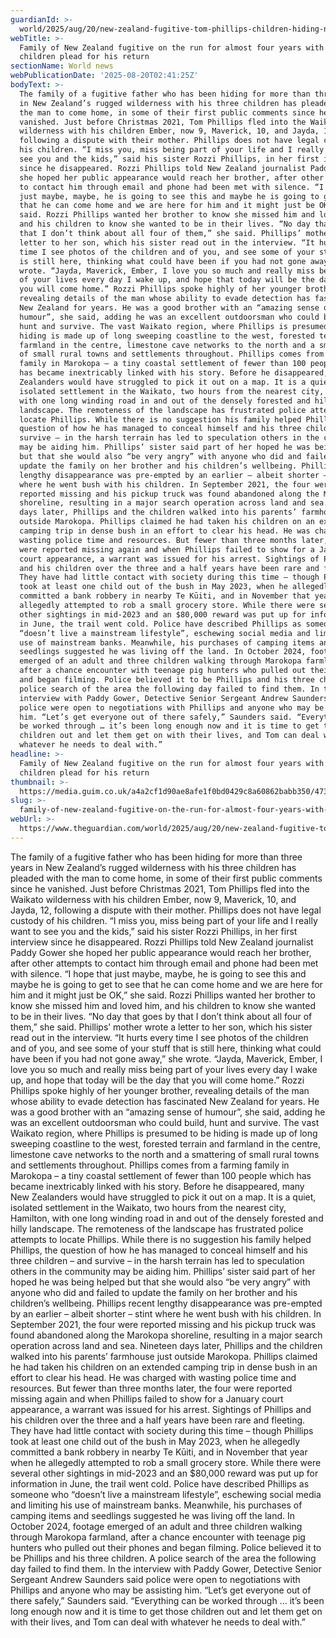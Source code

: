 ```yaml
---
guardianId: >-
  world/2025/aug/20/new-zealand-fugitive-tom-phillips-children-hiding-nearly-four-years
webTitle: >-
  Family of New Zealand fugitive on the run for almost four years with his
  children plead for his return
sectionName: World news
webPublicationDate: '2025-08-20T02:41:25Z'
bodyText: >-
  The family of a fugitive father who has been hiding for more than three years
  in New Zealand’s rugged wilderness with his three children has pleaded with
  the man to come home, in some of their first public comments since he
  vanished. Just before Christmas 2021, Tom Phillips fled into the Waikato
  wilderness with his children Ember, now 9, Maverick, 10, and Jayda, 12,
  following a dispute with their mother. Phillips does not have legal custody of
  his children. “I miss you, miss being part of your life and I really want to
  see you and the kids,” said his sister Rozzi Phillips, in her first interview
  since he disappeared. Rozzi Phillips told New Zealand journalist Paddy Gower
  she hoped her public appearance would reach her brother, after other attempts
  to contact him through email and phone had been met with silence. “I hope that
  just maybe, maybe, he is going to see this and maybe he is going to get to see
  that he can come home and we are here for him and it might just be OK,” she
  said. Rozzi Phillips wanted her brother to know she missed him and loved him,
  and his children to know she wanted to be in their lives. “No day that goes by
  that I don’t think about all four of them,” she said. Phillips’ mother wrote a
  letter to her son, which his sister read out in the interview. “It hurts every
  time I see photos of the children and of you, and see some of your stuff that
  is still here, thinking what could have been if you had not gone away,” she
  wrote. “Jayda, Maverick, Ember, I love you so much and really miss being part
  of your lives every day I wake up, and hope that today will be the day that
  you will come home.” Rozzi Phillips spoke highly of her younger brother,
  revealing details of the man whose ability to evade detection has fascinated
  New Zealand for years. He was a good brother with an “amazing sense of
  humour”, she said, adding he was an excellent outdoorsman who could build,
  hunt and survive. The vast Waikato region, where Phillips is presumed to be
  hiding is made up of long sweeping coastline to the west, forested terrain and
  farmland in the centre, limestone cave networks to the north and a smattering
  of small rural towns and settlements throughout. Phillips comes from a farming
  family in Marokopa – a tiny coastal settlement of fewer than 100 people which
  has became inextricably linked with his story. Before he disappeared, many New
  Zealanders would have struggled to pick it out on a map. It is a quiet,
  isolated settlement in the Waikato, two hours from the nearest city, Hamilton,
  with one long winding road in and out of the densely forested and hilly
  landscape. The remoteness of the landscape has frustrated police attempts to
  locate Phillips. While there is no suggestion his family helped Phillips, the
  question of how he has managed to conceal himself and his three children – and
  survive – in the harsh terrain has led to speculation others in the community
  may be aiding him. Phillips’ sister said part of her hoped he was being helped
  but that she would also “be very angry” with anyone who did and failed to
  update the family on her brother and his children’s wellbeing. Phillips recent
  lengthy disappearance was pre-empted by an earlier – albeit shorter – stint
  where he went bush with his children. In September 2021, the four were
  reported missing and his pickup truck was found abandoned along the Marokopa
  shoreline, resulting in a major search operation across land and sea. Nineteen
  days later, Phillips and the children walked into his parents’ farmhouse just
  outside Marokopa. Phillips claimed he had taken his children on an extended
  camping trip in dense bush in an effort to clear his head. He was charged with
  wasting police time and resources. But fewer than three months later, the four
  were reported missing again and when Phillips failed to show for a January
  court appearance, a warrant was issued for his arrest. Sightings of Phillips
  and his children over the three and a half years have been rare and fleeting.
  They have had little contact with society during this time – though Phillips
  took at least one child out of the bush in May 2023, when he allegedly
  committed a bank robbery in nearby Te Kūiti, and in November that year when he
  allegedly attempted to rob a small grocery store. While there were several
  other sightings in mid-2023 and an $80,000 reward was put up for information
  in June, the trail went cold. Police have described Phillips as someone who
  “doesn’t live a mainstream lifestyle”, eschewing social media and limiting his
  use of mainstream banks. Meanwhile, his purchases of camping items and
  seedlings suggested he was living off the land. In October 2024, footage
  emerged of an adult and three children walking through Marokopa farmland,
  after a chance encounter with teenage pig hunters who pulled out their phones
  and began filming. Police believed it to be Phillips and his three children. A
  police search of the area the following day failed to find them. In the
  interview with Paddy Gower, Detective Senior Sergeant Andrew Saunders said
  police were open to negotiations with Phillips and anyone who may be assisting
  him. “Let’s get everyone out of there safely,” Saunders said. “Everything can
  be worked through … it’s been long enough now and it is time to get those
  children out and let them get on with their lives, and Tom can deal with
  whatever he needs to deal with.”
headline: >-
  Family of New Zealand fugitive on the run for almost four years with his
  children plead for his return
thumbnail: >-
  https://media.guim.co.uk/a4a2cf1d90ae8afe1f0bd0429c8a60862babb350/473_0_2112_1690/500.jpg
slug: >-
  family-of-new-zealand-fugitive-on-the-run-for-almost-four-years-with-his-children-plead-for-his-return
webUrl: >-
  https://www.theguardian.com/world/2025/aug/20/new-zealand-fugitive-tom-phillips-children-hiding-nearly-four-years
---
```

The family of a fugitive father who has been hiding for more than three years in New Zealand’s rugged wilderness with his three children has pleaded with the man to come home, in some of their first public comments since he vanished. Just before Christmas 2021, Tom Phillips fled into the Waikato wilderness with his children Ember, now 9, Maverick, 10, and Jayda, 12, following a dispute with their mother. Phillips does not have legal custody of his children. “I miss you, miss being part of your life and I really want to see you and the kids,” said his sister Rozzi Phillips, in her first interview since he disappeared. Rozzi Phillips told New Zealand journalist Paddy Gower she hoped her public appearance would reach her brother, after other attempts to contact him through email and phone had been met with silence. “I hope that just maybe, maybe, he is going to see this and maybe he is going to get to see that he can come home and we are here for him and it might just be OK,” she said. Rozzi Phillips wanted her brother to know she missed him and loved him, and his children to know she wanted to be in their lives. “No day that goes by that I don’t think about all four of them,” she said. Phillips’ mother wrote a letter to her son, which his sister read out in the interview. “It hurts every time I see photos of the children and of you, and see some of your stuff that is still here, thinking what could have been if you had not gone away,” she wrote. “Jayda, Maverick, Ember, I love you so much and really miss being part of your lives every day I wake up, and hope that today will be the day that you will come home.” Rozzi Phillips spoke highly of her younger brother, revealing details of the man whose ability to evade detection has fascinated New Zealand for years. He was a good brother with an “amazing sense of humour”, she said, adding he was an excellent outdoorsman who could build, hunt and survive. The vast Waikato region, where Phillips is presumed to be hiding is made up of long sweeping coastline to the west, forested terrain and farmland in the centre, limestone cave networks to the north and a smattering of small rural towns and settlements throughout. Phillips comes from a farming family in Marokopa – a tiny coastal settlement of fewer than 100 people which has became inextricably linked with his story. Before he disappeared, many New Zealanders would have struggled to pick it out on a map. It is a quiet, isolated settlement in the Waikato, two hours from the nearest city, Hamilton, with one long winding road in and out of the densely forested and hilly landscape. The remoteness of the landscape has frustrated police attempts to locate Phillips. While there is no suggestion his family helped Phillips, the question of how he has managed to conceal himself and his three children – and survive – in the harsh terrain has led to speculation others in the community may be aiding him. Phillips’ sister said part of her hoped he was being helped but that she would also “be very angry” with anyone who did and failed to update the family on her brother and his children’s wellbeing. Phillips recent lengthy disappearance was pre-empted by an earlier – albeit shorter – stint where he went bush with his children. In September 2021, the four were reported missing and his pickup truck was found abandoned along the Marokopa shoreline, resulting in a major search operation across land and sea. Nineteen days later, Phillips and the children walked into his parents’ farmhouse just outside Marokopa. Phillips claimed he had taken his children on an extended camping trip in dense bush in an effort to clear his head. He was charged with wasting police time and resources. But fewer than three months later, the four were reported missing again and when Phillips failed to show for a January court appearance, a warrant was issued for his arrest. Sightings of Phillips and his children over the three and a half years have been rare and fleeting. They have had little contact with society during this time – though Phillips took at least one child out of the bush in May 2023, when he allegedly committed a bank robbery in nearby Te Kūiti, and in November that year when he allegedly attempted to rob a small grocery store. While there were several other sightings in mid-2023 and an $80,000 reward was put up for information in June, the trail went cold. Police have described Phillips as someone who “doesn’t live a mainstream lifestyle”, eschewing social media and limiting his use of mainstream banks. Meanwhile, his purchases of camping items and seedlings suggested he was living off the land. In October 2024, footage emerged of an adult and three children walking through Marokopa farmland, after a chance encounter with teenage pig hunters who pulled out their phones and began filming. Police believed it to be Phillips and his three children. A police search of the area the following day failed to find them. In the interview with Paddy Gower, Detective Senior Sergeant Andrew Saunders said police were open to negotiations with Phillips and anyone who may be assisting him. “Let’s get everyone out of there safely,” Saunders said. “Everything can be worked through … it’s been long enough now and it is time to get those children out and let them get on with their lives, and Tom can deal with whatever he needs to deal with.”
